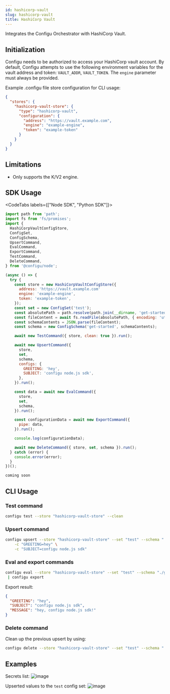 ```yaml
---
id: hashicorp-vault
slug: hashicorp-vault
title: HashiCorp Vault
---
```


Integrates the Configu Orchestrator with HashiCorp Vault.

## Initialization

Configu needs to be authorized to access your HashiCorp vault account. By default, Configu attempts to use the following environment variables for the vault address and token: `VAULT_ADDR`, `VAULT_TOKEN`. The `engine` parameter must always be provided.

Example .configu file store configuration for CLI usage:

```json
{
  "stores": {
    "hashicorp-vault-store": {
      "type": "hashicorp-vault",
      "configuration": {
        "address": "https://vault.example.com",
        "engine": "example-engine",
        "token": "example-token"
      }
    }
  }
}
```

## Limitations

<Admonition type="info">

- Only supports the K/V2 engine.

</Admonition>

## SDK Usage

<CodeTabs labels={["Node SDK", "Python SDK"]}>

```js
import path from 'path';
import fs from 'fs/promises';
import {
  HashiCorpVaultConfigStore,
  ConfigSet,
  ConfigSchema,
  UpsertCommand,
  EvalCommand,
  ExportCommand,
  TestCommand,
  DeleteCommand,
} from '@configu/node';

(async () => {
  try {
    const store = new HashiCorpVaultConfigStore({
      address: 'https://vault.example.com'
      engine: 'example-engine',
      token: 'example-token',
    });
    const set = new ConfigSet('test');
    const absolutePath = path.resolve(path.join(__dirname, 'get-started.cfgu.json'));
    const fileContent = await fs.readFile(absolutePath, { encoding: 'utf8' });
    const schemaContents = JSON.parse(fileContent);
    const schema = new ConfigSchema('get-started', schemaContents);

    await new TestCommand({ store, clean: true }).run();

    await new UpsertCommand({
      store,
      set,
      schema,
      configs: {
        GREETING: 'hey',
        SUBJECT: 'configu node.js sdk',
      },
    }).run();

    const data = await new EvalCommand({
      store,
      set,
      schema,
    }).run();

    const configurationData = await new ExportCommand({
      pipe: data,
    }).run();

    console.log(configurationData);

    await new DeleteCommand({ store, set, schema }).run();
  } catch (error) {
    console.error(error);
  }
})();
```

```python
coming soon
```

</CodeTabs>

## CLI Usage

### Test command

```bash
configu test --store "hashicorp-vault-store" --clean
```

### Upsert command

```bash
configu upsert --store "hashicorp-vault-store" --set "test" --schema "./get-started.cfgu.json" \
    -c "GREETING=hey" \
    -c "SUBJECT=configu node.js sdk"
```

### Eval and export commands

```bash
configu eval --store "hashicorp-vault-store" --set "test" --schema "./get-started.cfgu.json" \
 | configu export
```

Export result:

```json
{
  "GREETING": "hey",
  "SUBJECT": "configu node.js sdk",
  "MESSAGE": "hey, configu node.js sdk!"
}
```

### Delete command

Clean up the previous upsert by using:

```bash
configu delete --store "hashicorp-vault-store" --set "test" --schema "./get-started.cfgu.json"
```

## Examples

Secrets list:
![image](./img/hashicorp-vault-secret-list.png)

Upserted values to the `test` config set:
![image](./img/hashicorp-vault-upsert-result.png)
